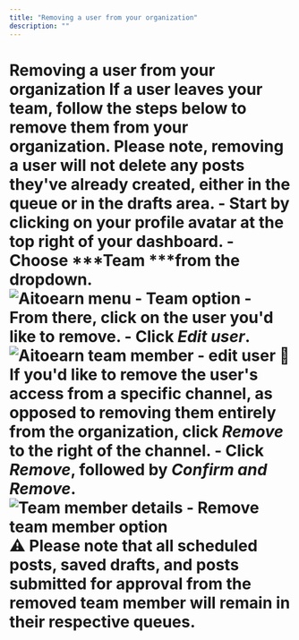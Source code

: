 ```yaml
---
title: "Removing a user from your organization"
description: ""
---
```


# Removing a user from your organization If a user leaves your team, follow the steps below to remove them from your organization. Please note, removing a user will not delete any posts they've already created, either in the queue or in the drafts area. - Start by clicking on your profile avatar at the top right of your dashboard. - Choose ***Team ***from the dropdown. ![Aitoearn menu - Team option](//d33v4339jhl8k0.cloudfront.net/docs/assets/64cb6cf86d4a3e191f237e66/images/67ae410201cf7a66bbc425a2/file-lbYv1OzJMo.jpg) - From there, click on the user you'd like to remove. - Click ***Edit user***. ![Aitoearn team member - edit user](//d33v4339jhl8k0.cloudfront.net/docs/assets/64cb6cf86d4a3e191f237e66/images/67ae409c29a45508db9a3933/file-rh4Q6hNSQu.jpg) 📝 If you'd like to remove the user's access from a specific channel, as opposed to removing them entirely from the organization, click ***Remove*** to the right of the channel. - Click ***Remove***, followed by ***Confirm and Remove***. ![Team member details - Remove team member option](//d33v4339jhl8k0.cloudfront.net/docs/assets/64cb6cf86d4a3e191f237e66/images/66b52bc7493fd0116031ed84/file-1nhAKWKDTn.png) ⚠️ Please note that all scheduled posts, saved drafts, and posts submitted for approval from the removed team member will remain in their respective queues.